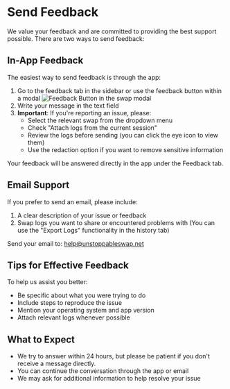 
# Send Feedback

We value your feedback and are committed to providing the best support possible. There are two ways to send feedback:

## In-App Feedback

The easiest way to send feedback is through the app:

1. Go to the feedback tab in the sidebar or use the feedback button within a modal
    <Image src='/feedback_button_modal.png' width={600} height={300} alt="Feedback Button in the swap modal" />
2. Write your message in the text field
3. **Important**: If you're reporting an issue, please:
   - Select the relevant swap from the dropdown menu
   - Check "Attach logs from the current session"
   - Review the logs before sending (you can click the eye icon to view them)
   - Use the redaction option if you want to remove sensitive information

Your feedback will be answered directly in the app under the Feedback tab.

## Email Support

If you prefer to send an email, please include:

1. A clear description of your issue or feedback
2. Swap logs you want to share or encountered problems with (You can use the "Export Logs" functionality in the history tab)

Send your email to: [help@unstoppableswap.net](mailto:help@unstoppableswap.net)

## Tips for Effective Feedback

To help us assist you better:

- Be specific about what you were trying to do
- Include steps to reproduce the issue
- Mention your operating system and app version
- Attach relevant logs whenever possible

## What to Expect

- We try to answer within 24 hours, but please be patient if you don't receive a message directly.
- You can continue the conversation through the app or email
- We may ask for additional information to help resolve your issue

